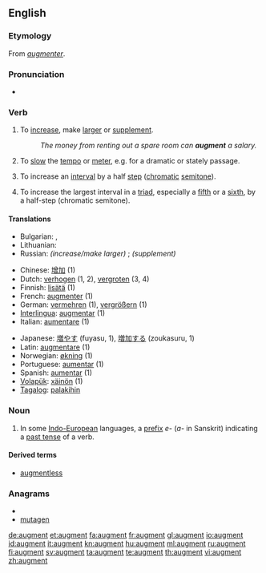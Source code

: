{{wikipedia|dab=augment}}
==English==

===Etymology===
From {{etyl|fro}} ''[[augmenter]]''.

===Pronunciation===
* {{audio|en-us-augment.ogg|Audio (US)}}
*: {{rhymes|ɛnt}}

===Verb===
{{en-verb}}

# To [[increase]], make [[large]]r or [[supplement]].
#: ''The money from renting out a spare room can '''augment''' a salary.''
# {{music}} To [[slow]] the [[tempo]] or [[meter]], e.g. for a dramatic or stately passage.
# {{music}} To increase an [[interval]] by a half [[step]] ([[chromatic]] [[semitone]]).
# {{music}} To increase the largest interval in a [[triad]], especially a [[fifth]] or a [[sixth]], by a half-step (chromatic semitone).

====Translations====
{{trans-top|To increase, make larger or supplement}}
* Bulgarian: {{t|bg|увеличавам}},  {{t|bg|прибавям}}
* Lithuanian: {{t|lt|padidinti|xs=Lithuanian}}
* Russian: ''(increase/make larger)'' {{t+|ru|увеличивать}}; ''(supplement)'' {{t|ru|дополнять}}
{{trans-mid}}
{{trans-bottom}}

{{trans-top|To slow the tempo or meter, e.g. for a dramatic or stately passage}}
{{trans-mid}}
{{trans-bottom}}

{{trans-top|To increase an interval by a half step (chromatic semitone)}}
{{trans-mid}}
{{trans-bottom}}

{{trans-top|To increase the largest interval in a triad, especially a fifth or a sixth, by a half-step (chromatic semitone)}}
{{trans-mid}}
{{trans-bottom}}

{{checktrans-top}}
* Chinese: [[增加]] (1)
* Dutch: [[verhogen]] (1, 2), [[vergroten]] (3, 4)
* Finnish: [[lisätä]] (1)
* French: [[augmenter]] (1)
* German: [[vermehren]] (1), [[vergrößern]] (1)
* [[Interlingua]]: [[augmentar]] (1)
* Italian: [[aumentare]] (1)
{{trans-mid}}
* Japanese: [[増やす]] (fuyasu, 1), [[増加する]] (zoukasuru, 1)
* Latin: [[augmentare]] (1)
* Norwegian: [[økning]] (1)
* Portuguese: [[aumentar]] (1)
* Spanish: [[aumentar]] (1)
* [[Volapük]]: [[xäinön]] (1)
* [[Tagalog]]: [[palakihin]]
{{trans-bottom}}

===Noun===
{{en-noun}}

# {{grammar}} In some [[Indo-European]] languages, a [[prefix]] ''e-'' (''a-'' in Sanskrit) indicating a [[past tense]] of a verb.

====Derived terms====
* [[augmentless]]

===Anagrams===
* {{alphagram|aegmntu}}
* [[mutagen#English|mutagen]]


[[de:augment]]
[[et:augment]]
[[fa:augment]]
[[fr:augment]]
[[gl:augment]]
[[io:augment]]
[[id:augment]]
[[it:augment]]
[[kn:augment]]
[[hu:augment]]
[[ml:augment]]
[[ru:augment]]
[[fi:augment]]
[[sv:augment]]
[[ta:augment]]
[[te:augment]]
[[th:augment]]
[[vi:augment]]
[[zh:augment]]